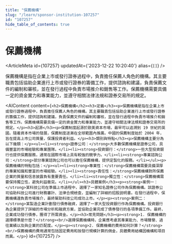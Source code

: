 ```yaml
---
title: "保薦機構"
slug: "/learn/sponsor-institution-107257"
id: "107257"
hide_table_of_contents: true
---
```



# 保薦機構

<ArticleMeta id={107257} updatedAt={'2023-12-22 10:20:40'} alias={`[]`} />
<div className='border-solid border-b border-t-0 my-4 border-[var(--ifm-color-gray-300)]' />

保薦機構是指在企業上市或發行證券過程中，負責擔任保薦人角色的機構。其主要職責包括協助企業進行上市或發行證券的籌備工作，提供諮詢和建議，負責保薦文件的編制和審核，並在發行過程中負責市場推介和銷售等工作。保薦機構需要具備一定的資金實力和專業能力，並遵守相關法律法規和證券交易所的規定。

<AIContent content={`<h2>保薦機構</h2><h3>定義</h3><p>保薦機構是指在企業上市或發行證券過程中，負責擔任保薦人角色的機構。其主要職責包括協助企業進行上市或發行證券的籌備工作，提供諮詢和建議，負責保薦文件的編制和審核，並在發行過程中負責市場推介和銷售等工作。保薦機構需要具備一定的資金實力和專業能力，並遵守相關法律法規和證券交易所的規定。</p><h3>起源</h3><p>保薦制度起源於歐美資本市場，最早可以追溯到 19 世紀的英國。隨着資本市場的發展，保薦制度逐漸在全球範圍內推廣。中國的保薦制度始於 2004 年，旨在提高上市公司質量，保護投資者利益。</p><h3>類別與特點</h3><p>保薦機構主要分為以下幾類：</p><ul><li><strong>證券公司：</strong>大多數保薦機構是證券公司，具備豐富的市場經驗和專業團隊。</li><li><strong>投資銀行：</strong>一些大型投資銀行也提供保薦服務，通常在國際市場上具有較強的競爭力。</li><li><strong>專業諮詢公司：</strong>部分專業諮詢公司也可以擔任保薦機構，提供定製化的服務。</li></ul><p>保薦機構的特點包括：</p><ul><li><strong>專業性：</strong>保薦機構需要具備深厚的專業知識和豐富的市場經驗。</li><li><strong>責任性：</strong>保薦機構對所保薦企業的質量和信息披露負有重要責任。</li><li><strong>獨立性：</strong>保薦機構需要保持獨立性，避免利益衝突。</li></ul><h3>具體案例</h3><p><strong>案例一：</strong>某科技公司在準備上市過程中，選擇了一家知名證券公司作為保薦機構。該證券公司協助科技公司進行財務審計、法律合規檢查，並編制了詳細的招股説明書。在發行過程中，保薦機構還負責市場推介，最終幫助科技公司成功上市。</p><p><strong>案例二：</strong>某製造企業計劃發行債券融資，選擇了一家大型投資銀行作為保薦機構。投資銀行為企業提供了詳細的市場分析和融資方案，並協助企業完成了債券發行的各項準備工作。最終，企業成功發行債券，獲得了所需資金。</p><h3>常見問題</h3><p><strong>1. 保薦機構的選擇標準是什麼？</strong><br/>選擇保薦機構時，企業應考慮其專業能力、市場聲譽、過往業績以及與企業的匹配度。</p><p><strong>2. 保薦機構的費用如何計算？</strong><br/>保薦機構的費用通常包括固定費用和按發行規模計算的佣金，具體費用結構因機構和項目而異。</p>`} id={107257} />
